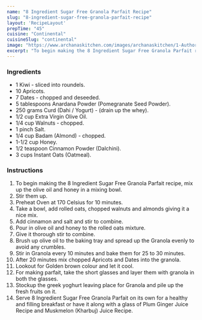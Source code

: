 ---
name: "8 Ingredient Sugar Free Granola Parfait Recipe"
slug: "8-ingredient-sugar-free-granola-parfait-recipe"
layout: 'RecipeLayout'
prepTime: "45"
cuisine: "Continental"
cuisineSlug: "continental"
image: "https://www.archanaskitchen.com/images/archanaskitchen/1-Author/Chatori_Ladki/8_Ingredient_Sugar_Free_Granola_ParfaitDaily_Quick_Healthy_Breakfast.jpg"
excerpt: "To begin making the 8 Ingredient Sugar Free Granola Parfait recipe, mix up the olive oil and honey in a mixing bowl"
---

### Ingredients

- 1 Kiwi - sliced into roundels.
- 10 Apricots.
- 7 Dates - chopped and deseeded.
- 5 tablespoons Anardana Powder (Pomegranate Seed Powder).
- 250 grams Curd (Dahi / Yogurt) - (drain up the whey).
- 1/2 cup Extra Virgin Olive Oil.
- 1/4 cup Walnuts - chopped.
- 1 pinch Salt.
- 1/4 cup Badam (Almond) - chopped.
- 1-1/2 cup Honey.
- 1/2 teaspoon Cinnamon Powder (Dalchini).
- 3 cups Instant Oats (Oatmeal).

### Instructions

1. To begin making the 8 Ingredient Sugar Free Granola Parfait recipe, mix up the olive oil and honey in a mixing bowl.
1. Stir them up.
1. Preheat Oven at 170 Celsius for 10 minutes.
1. Take a bowl, add rolled oats, chopped walnuts and almonds giving it a nice mix.
1. Add cinnamon and salt and stir to combine.
1. Pour in olive oil and honey to the rolled oats mixture.
1. Give it thorough stir to combine.
1. Brush up olive oil to the baking tray and spread up the Granola evenly to avoid any crumbles.
1. Stir in Granola every 10 minutes and bake them for 25 to 30 minutes.
1. After 20 minutes mix chopped Apricots and Dates into the granola.
1. Lookout for Golden brown colour and let it cool.
1. For making parfait, take the short glasses and layer them with granola in both the glasses.
1. Stockup the greek yoghurt leaving place for Granola and pile up the fresh fruits on it.
1. Serve 8 Ingredient Sugar Free Granola Parfait on its own for a healthy and filling breakfast or have it  along with a glass of Plum Ginger Juice Recipe and Muskmelon (Kharbuj) Juice Recipe.
